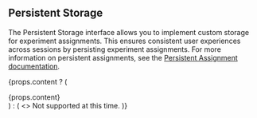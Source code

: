 
## Persistent Storage

The Persistent Storage interface allows you to implement custom storage for experiment assignments. This ensures consistent user experiences across sessions by persisting experiment assignments. For more information on persistent assignments, see the [Persistent Assignment documentation](/server/concepts/persistent_assignment).

{props.content ? (
  <div>{props.content}</div>
) : (
  <>
    <Admonition type="note" title="Note">
      Not supported at this time.
    </Admonition>
  </>
)}
